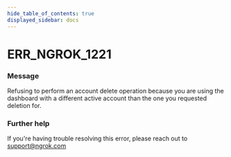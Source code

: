 ```yaml
---
hide_table_of_contents: true
displayed_sidebar: docs
---
```



# ERR_NGROK_1221

### Message

Refusing to perform an account delete operation because you are using the dashboard with a different active account than the one you requested deletion for.

### Further help

If you're having trouble resolving this error, please reach out to [support@ngrok.com](mailto:support@ngrok.com?subject=Help%20with%20ERR_NGROK_1221)

<ErrorDetails error="err_ngrok_1221" />
